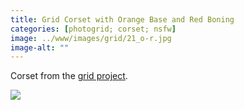 ```yaml
---
title: Grid Corset with Orange Base and Red Boning
categories: [photogrid; corset; nsfw]
image: ../www/images/grid/21_o-r.jpg
image-alt: ""
---
```


Corset from the [grid project](/posts/2025-01-27_grid-project.html).

![](../www/images/grid/21_o-r.jpg)

